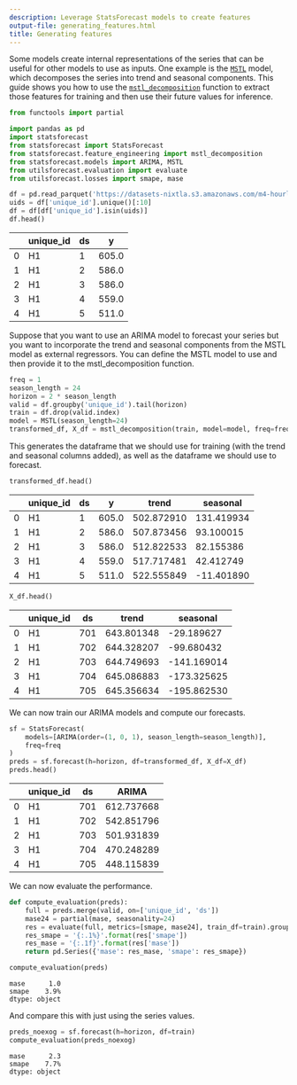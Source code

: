 ```yaml
---
description: Leverage StatsForecast models to create features
output-file: generating_features.html
title: Generating features
---
```



Some models create internal representations of the series that can be
useful for other models to use as inputs. One example is the
[`MSTL`](https://Nixtla.github.io/statsforecast/src/core/models.html#mstl)
model, which decomposes the series into trend and seasonal components.
This guide shows you how to use the
[`mstl_decomposition`](https://Nixtla.github.io/statsforecast/src/feature_engineering.html#mstl_decomposition)
function to extract those features for training and then use their
future values for inference.

```python
from functools import partial

import pandas as pd
import statsforecast
from statsforecast import StatsForecast
from statsforecast.feature_engineering import mstl_decomposition
from statsforecast.models import ARIMA, MSTL
from utilsforecast.evaluation import evaluate
from utilsforecast.losses import smape, mase
```


```python
df = pd.read_parquet('https://datasets-nixtla.s3.amazonaws.com/m4-hourly.parquet')
uids = df['unique_id'].unique()[:10]
df = df[df['unique_id'].isin(uids)]
df.head()
```

|     | unique_id | ds  | y     |
|-----|-----------|-----|-------|
| 0   | H1        | 1   | 605.0 |
| 1   | H1        | 2   | 586.0 |
| 2   | H1        | 3   | 586.0 |
| 3   | H1        | 4   | 559.0 |
| 4   | H1        | 5   | 511.0 |

Suppose that you want to use an ARIMA model to forecast your series but
you want to incorporate the trend and seasonal components from the MSTL
model as external regressors. You can define the MSTL model to use and
then provide it to the mstl_decomposition function.

```python
freq = 1
season_length = 24
horizon = 2 * season_length
valid = df.groupby('unique_id').tail(horizon)
train = df.drop(valid.index)
model = MSTL(season_length=24)
transformed_df, X_df = mstl_decomposition(train, model=model, freq=freq, h=horizon)
```

This generates the dataframe that we should use for training (with the
trend and seasonal columns added), as well as the dataframe we should
use to forecast.

```python
transformed_df.head()
```

|     | unique_id | ds  | y     | trend      | seasonal   |
|-----|-----------|-----|-------|------------|------------|
| 0   | H1        | 1   | 605.0 | 502.872910 | 131.419934 |
| 1   | H1        | 2   | 586.0 | 507.873456 | 93.100015  |
| 2   | H1        | 3   | 586.0 | 512.822533 | 82.155386  |
| 3   | H1        | 4   | 559.0 | 517.717481 | 42.412749  |
| 4   | H1        | 5   | 511.0 | 522.555849 | -11.401890 |

```python
X_df.head()
```

|     | unique_id | ds  | trend      | seasonal    |
|-----|-----------|-----|------------|-------------|
| 0   | H1        | 701 | 643.801348 | -29.189627  |
| 1   | H1        | 702 | 644.328207 | -99.680432  |
| 2   | H1        | 703 | 644.749693 | -141.169014 |
| 3   | H1        | 704 | 645.086883 | -173.325625 |
| 4   | H1        | 705 | 645.356634 | -195.862530 |

We can now train our ARIMA models and compute our forecasts.

```python
sf = StatsForecast(
    models=[ARIMA(order=(1, 0, 1), season_length=season_length)],
    freq=freq
)
preds = sf.forecast(h=horizon, df=transformed_df, X_df=X_df)
preds.head()
```

|     | unique_id | ds  | ARIMA      |
|-----|-----------|-----|------------|
| 0   | H1        | 701 | 612.737668 |
| 1   | H1        | 702 | 542.851796 |
| 2   | H1        | 703 | 501.931839 |
| 3   | H1        | 704 | 470.248289 |
| 4   | H1        | 705 | 448.115839 |

We can now evaluate the performance.

```python
def compute_evaluation(preds):
    full = preds.merge(valid, on=['unique_id', 'ds'])
    mase24 = partial(mase, seasonality=24)
    res = evaluate(full, metrics=[smape, mase24], train_df=train).groupby('metric')['ARIMA'].mean()
    res_smape = '{:.1%}'.format(res['smape'])
    res_mase = '{:.1f}'.format(res['mase'])
    return pd.Series({'mase': res_mase, 'smape': res_smape})
```


```python
compute_evaluation(preds)
```

``` text
mase      1.0
smape    3.9%
dtype: object
```

And compare this with just using the series values.

```python
preds_noexog = sf.forecast(h=horizon, df=train)
compute_evaluation(preds_noexog)
```

``` text
mase      2.3
smape    7.7%
dtype: object
```

